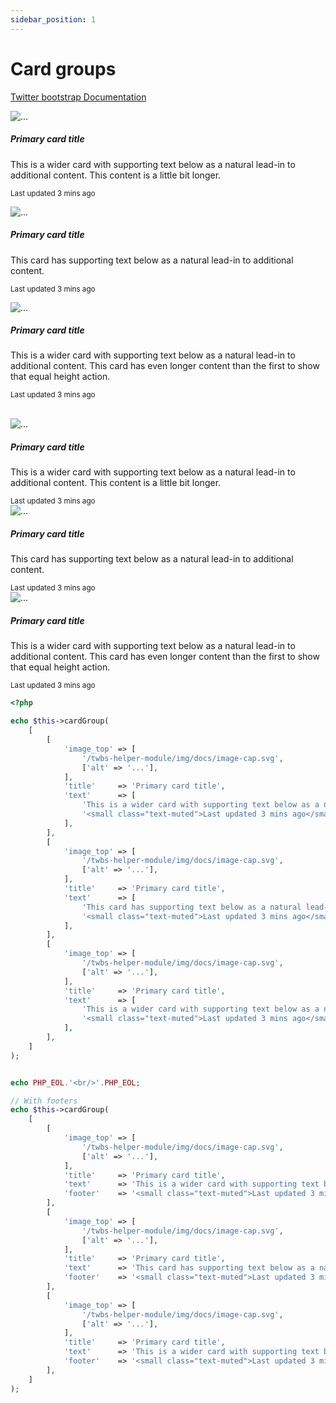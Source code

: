 ```yaml
---
sidebar_position: 1
---
```



# Card groups

[Twitter bootstrap Documentation](https://getbootstrap.com/docs/4.5/components/card/#card-groups)

<Tabs>
<TabItem value="result" label="Result" default><HtmlCode bootstrapVersion="4.5"><div class="card-group">
    <div class="card">
        <img alt="..." class="card-img-top" src="/twbs-helper-module/img/docs/image-cap.svg"/>
        <div class="card-body">
            <h5 class="card-title">Primary card title</h5>
            <p class="card-text">This is a wider card with supporting text below as a natural lead-in to additional content. This content is a little bit longer.</p>
            <p class="card-text"><small class="text-muted">Last updated 3 mins ago</small></p>
        </div>
    </div>
    <div class="card">
        <img alt="..." class="card-img-top" src="/twbs-helper-module/img/docs/image-cap.svg"/>
        <div class="card-body">
            <h5 class="card-title">Primary card title</h5>
            <p class="card-text">This card has supporting text below as a natural lead-in to additional content.</p>
            <p class="card-text"><small class="text-muted">Last updated 3 mins ago</small></p>
        </div>
    </div>
    <div class="card">
        <img alt="..." class="card-img-top" src="/twbs-helper-module/img/docs/image-cap.svg"/>
        <div class="card-body">
            <h5 class="card-title">Primary card title</h5>
            <p class="card-text">This is a wider card with supporting text below as a natural lead-in to additional content. This card has even longer content than the first to show that equal height action.</p>
            <p class="card-text"><small class="text-muted">Last updated 3 mins ago</small></p>
        </div>
    </div>
</div>
<br/>
<div class="card-group">
    <div class="card">
        <img alt="..." class="card-img-top" src="/twbs-helper-module/img/docs/image-cap.svg"/>
        <div class="card-body">
            <h5 class="card-title">Primary card title</h5>
            <p class="card-text">This is a wider card with supporting text below as a natural lead-in to additional content. This content is a little bit longer.</p>
        </div>
        <div class="card-footer">
            <small class="text-muted">Last updated 3 mins ago</small>
        </div>
    </div>
    <div class="card">
        <img alt="..." class="card-img-top" src="/twbs-helper-module/img/docs/image-cap.svg"/>
        <div class="card-body">
            <h5 class="card-title">Primary card title</h5>
            <p class="card-text">This card has supporting text below as a natural lead-in to additional content.</p>
        </div>
        <div class="card-footer">
            <small class="text-muted">Last updated 3 mins ago</small>
        </div>
    </div>
    <div class="card">
        <img alt="..." class="card-img-top" src="/twbs-helper-module/img/docs/image-cap.svg"/>
        <div class="card-body">
            <h5 class="card-title">Primary card title</h5>
            <p class="card-text">This is a wider card with supporting text below as a natural lead-in to additional content. This card has even longer content than the first to show that equal height action.</p>
        </div>
        <div class="card-footer">
            <small class="text-muted">Last updated 3 mins ago</small>
        </div>
    </div>
</div></HtmlCode></TabItem>
<TabItem value="source" label="Source">

```php
<?php

echo $this->cardGroup(
    [
        [
            'image_top' => [
                '/twbs-helper-module/img/docs/image-cap.svg',
                ['alt' => '...'],
            ],
            'title'     => 'Primary card title',
            'text'      => [
                'This is a wider card with supporting text below as a natural lead-in to additional '.'content. This content is a little bit longer.',
                '<small class="text-muted">Last updated 3 mins ago</small>',
            ],
        ],
        [
            'image_top' => [
                '/twbs-helper-module/img/docs/image-cap.svg',
                ['alt' => '...'],
            ],
            'title'     => 'Primary card title',
            'text'      => [
                'This card has supporting text below as a natural lead-in to additional content.',
                '<small class="text-muted">Last updated 3 mins ago</small>',
            ],
        ],
        [
            'image_top' => [
                '/twbs-helper-module/img/docs/image-cap.svg',
                ['alt' => '...'],
            ],
            'title'     => 'Primary card title',
            'text'      => [
                'This is a wider card with supporting text below as a natural lead-in '.'to additional content. This card has even longer content than the '.'first to show that equal height action.',
                '<small class="text-muted">Last updated 3 mins ago</small>',
            ],
        ],
    ]
);


echo PHP_EOL.'<br/>'.PHP_EOL;

// With footers
echo $this->cardGroup(
    [
        [
            'image_top' => [
                '/twbs-helper-module/img/docs/image-cap.svg',
                ['alt' => '...'],
            ],
            'title'     => 'Primary card title',
            'text'      => 'This is a wider card with supporting text below as a natural lead-in to '.'additional content. This content is a little bit longer.',
            'footer'    => '<small class="text-muted">Last updated 3 mins ago</small>',
        ],
        [
            'image_top' => [
                '/twbs-helper-module/img/docs/image-cap.svg',
                ['alt' => '...'],
            ],
            'title'     => 'Primary card title',
            'text'      => 'This card has supporting text below as a natural lead-in to additional content.',
            'footer'    => '<small class="text-muted">Last updated 3 mins ago</small>',
        ],
        [
            'image_top' => [
                '/twbs-helper-module/img/docs/image-cap.svg',
                ['alt' => '...'],
            ],
            'title'     => 'Primary card title',
            'text'      => 'This is a wider card with supporting text below '.'as a natural lead-in to additional content. '.'This card has even longer content than the first to show that equal height action.',
            'footer'    => '<small class="text-muted">Last updated 3 mins ago</small>',
        ],
    ]
);

```

</TabItem>
</Tabs>

